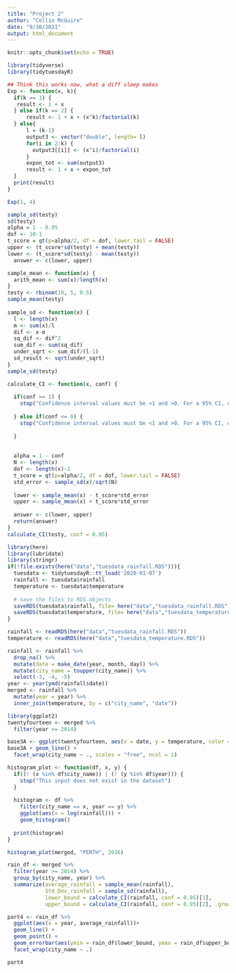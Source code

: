 ```yaml
---
title: "Project 2"
author: "Collin McGuire"
date: "9/30/2021"
output: html_document
---
```


```r
knitr::opts_chunk$set(echo = TRUE)
```

```r
library(tidyverse)
library(tidytuesdayR)
```

```r
## Think this works now, what a diff sleep makes
Exp <- function(x, k){
  if(k == 1) {
   result <- 1 + x
  } else if(k == 2) {
      result <- 1 + x + (x^k)/factorial(k)
  } else{
      l = (k-1)
      output3 <- vector("double", length= l)
      for(i in 2:k) {
        output3[[i]] <- (x^i)/factorial(i)
      }
      expon_tot <- sum(output3)
      result <- 1 + x + expon_tot
  }
  print(result)
}

Exp(1, 4)
```
```r
sample_sd(testy)
sd(testy)
alpha = 1 - 0.95
dof <- 10-1
t_score = qt(p=alpha/2, df = dof, lower.tail = FALSE)
upper <- (t_score*sd(testy) + mean(testy))
lower <- (t_score*sd(testy) - mean(testy))
  answer <- c(lower, upper)
```



```r

sample_mean <- function(x) {
  arith_mean <- sum(x)/length(x)
}
testy <- rbinom(10, 5, 0.5)
sample_mean(testy)
  
sample_sd <- function(x) {
  l <- length(x)
  m <- sum(x)/l
  dif <- x-m
  sq_dif <- dif^2
  sum_dif <- sum(sq_dif)
  under_sqrt <- sum_dif/(l-1)
  sd_result <- sqrt(under_sqrt)
}
sample_sd(testy)
```


```r
calculate_CI <- function(x, conf) {
  
  if(conf >= 1) {
    stop("Confidence interval values must be <1 and >0. For a 95% CI, use 0.95")
    
  } else if(conf <= 0) {
    stop("Confidence interval values must be <1 and >0. For a 95% CI, use 0.95")
    
  }
  
  
  alpha = 1 - conf
  N <- length(x)
  dof <- length(x)-1
  t_score = qt(p=alpha/2, df = dof, lower.tail = FALSE)
  std_error <- sample_sd(x)/sqrt(N)
  
  lower <- sample_mean(x) - t_score*std_error
  upper <- sample_mean(x) + t_score*std_error
  
  answer <- c(lower, upper)
  return(answer)
}
calculate_CI(testy, conf = 0.95)

```


```r
library(here)
library(lubridate)
library(stringr)
if(!file.exists(here("data","tuesdata_rainfall.RDS"))){
  tuesdata <- tidytuesdayR::tt_load('2020-01-07')
  rainfall <- tuesdata$rainfall
  temperature <- tuesdata$temperature
  
  # save the files to RDS objects
  saveRDS(tuesdata$rainfall, file= here("data","tuesdata_rainfall.RDS"))
  saveRDS(tuesdata$temperature, file= here("data","tuesdata_temperature.RDS"))
}

rainfall <- readRDS(here("data","tuesdata_rainfall.RDS"))
temperature <- readRDS(here("data","tuesdata_temperature.RDS"))

rainfall <- rainfall %>%
  drop_na() %>%
  mutate(date = make_date(year, month, day)) %>%
  mutate(city_name = toupper(city_name)) %>%
  select(-3, -4, -5)
year <- year(ymd(rainfall$date))
merged <- rainfall %>%
  mutate(year = year) %>%
  inner_join(temperature, by = c("city_name", "date"))
```

```r
library(ggplot2)
twentyfourteen <- merged %>%
  filter(year >= 2014)

```

```r
base3A <- ggplot(twentyfourteen, aes(x = date, y = temperature, color = temp_type))
base3A + geom_line() +
  facet_wrap(city_name ~ ., scales = "free", ncol = 1)

```


```r
histogram_plot <- function(df, x, y) {
  if((! (x %in% df$city_name)) | (! (y %in% df$year))) {
    stop("This input does not exist in the dataset")
  }
  
  histogram <- df %>% 
    filter(city_name == x, year == y) %>%
    ggplot(aes(x = log(rainfall))) +
    geom_histogram() 
  
  print(histogram)
}

histogram_plot(merged, "PERTH", 2016)

```

```r
rain_df <- merged %>%
  filter(year >= 2014) %>%
  group_by(city_name, year) %>%
  summarize(average_rainfall = sample_mean(rainfall),
            Std_Dev_rainfall = sample_sd(rainfall),
            lower_bound = calculate_CI(rainfall, conf = 0.95)[1],
            upper_bound = calculate_CI(rainfall, conf = 0.95)[2], .groups = "keep")

```


```r
part4 <- rain_df %>% 
  ggplot(aes(x = year, average_rainfall))+ 
  geom_line() +
  geom_point() +
  geom_errorbar(aes(ymin = rain_df$lower_bound, ymax = rain_df$upper_bound)) +
  facet_wrap(city_name ~ .)

part4

```

